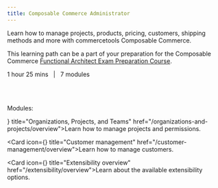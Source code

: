 ```yaml
---
title: Composable Commerce Administrator
---
```




<Subtitle>

Learn how to manage projects, products, pricing, customers, shipping methods and more with commercetools Composable Commerce.

</Subtitle>

This learning path can be a part of your preparation for the Composable Commerce [Functional Architect Exam Preparation Course](https://commercetools.com/training/functional-architect-exam-preparation-course).

1 hour 25 mins &nbsp;&nbsp;|&nbsp;&nbsp; 7 modules

<Subtitle>
<br></br>

Modules:

</Subtitle>

<!-- vale Google.Spacing = NO -->
<Cards clickable smallTitle>
<Card
    icon={<Logoopt />}
    title="Organizations, Projects, and Teams"
    href="/organizations-and-projects/overview">Learn how to manage projects and permissions.
</Card>

<Card
icon={<Logocm />}
title="Customer management"
href="/customer-management/overview">Learn how to manage customers.
</Card>

<Card
icon={<Logoex />}
title="Extensibility overview"
href="/extensibility/overview">Learn about the available extensibility options.
</Card>

</Cards>
